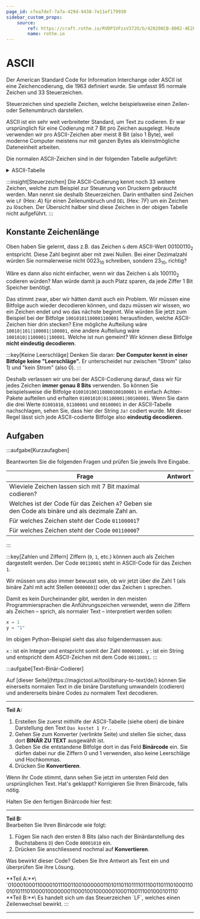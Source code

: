 ```yaml
---
page_id: cfea7de7-7a7a-429d-9438-7e11ef179930
sidebar_custom_props:
    source:
        ref: https://craft.rothe.io/RVDP1VFzxV372O/b/420200CB-8002-4E2F-AA92-2463350E077B/3.3-%E2%80%94-ASCII
        name: rothe.io
---
```


# ASCII

Der American Standard Code for Information Interchange oder ASCII ist eine Zeichencodierung, die 1963 definiert wurde. Sie umfasst 95 normale Zeichen und 33 Steuerzeichen.

Steuerzeichen sind spezielle Zeichen, welche beispielsweise einen Zeilen- oder Seitenumbruch darstellen.

ASCII ist ein sehr weit verbreiteter Standard, um Text zu codieren. Er war ursprünglich für eine Codierung mit 7 Bit pro Zeichen ausgelegt. Heute verwenden wir pro ASCII-Zeichen aber meist 8 Bit (also 1 Byte), weil moderne Computer meistens nur mit ganzen Bytes als kleinstmögliche Dateneinheit arbeiten.

Die normalen ASCII-Zeichen sind in der folgenden Tabelle aufgeführt:

<details>
<summary>ASCII-Tabelle</summary>
:::cards
| Zeichen | Binär | Hex |
|--------|--------|-----|
| ␣ | 00100000 | 20 |
| ! | 00100001 | 21 |
| " | 00100010 | 22 |
| # | 00100011 | 23 |
| $ | 00100100 | 24 |
| % | 00100101 | 25 |
| & | 00100110 | 26 |
| ' | 00100111 | 27 |
| ( | 00101000 | 28 |
| ) | 00101001 | 29 |
| * | 00101010 | 2A |
| + | 00101011 | 2B |
| , | 00101100 | 2C |
| - | 00101101 | 2D |
| . | 00101110 | 2E |
| / | 00101111 | 2F |
| 0 | 00110000 | 30 |
| 1 | 00110001 | 31 |
| 2 | 00110010 | 32 |
| 3 | 00110011 | 33 |
| 4 | 00110100 | 34 |
| 5 | 00110101 | 35 |
| 6 | 00110110 | 36 |
| 7 | 00110111 | 37 |
| 8 | 00111000 | 38 |
| 9 | 00111001 | 39 |
| : | 00111010 | 3A |
| ; | 00111011 | 3B |
| \< | 00111100 | 3C |
| = | 00111101 | 3D |
| > | 00111110 | 3E |
| ? | 00111111 | 3F |
::br
| Zeichen | Binär | Hex |
|--------|--------|-----|
| @ | 01000000 | 40 |
| A | 01000001 | 41 |
| B | 01000010 | 42 |
| C | 01000011 | 43 |
| D | 01000100 | 44 |
| E | 01000101 | 45 |
| F | 01000110 | 46 |
| G | 01000111 | 47 |
| H | 01001000 | 48 |
| I | 01001001 | 49 |
| J | 01001010 | 4A |
| K | 01001011 | 4B |
| L | 01001100 | 4C |
| M | 01001101 | 4D |
| N | 01001110 | 4E |
| O | 01001111 | 4F |
| P | 01010000 | 50 |
| Q | 01010001 | 51 |
| R | 01010010 | 52 |
| S | 01010011 | 53 |
| T | 01010100 | 54 |
| U | 01010101 | 55 |
| V | 01010110 | 56 |
| W | 01010111 | 57 |
| X | 01011000 | 58 |
| Y | 01011001 | 59 |
| Z | 01011010 | 5A |
| [ | 01011011 | 5B |
| \ | 01011100 | 5C |
| ] | 01011101 | 5D |
| ^ | 01011110 | 5E |
| _ | 01011111 | 5F |
::br
| Zeichen | Binär | Hex |
|--------|--------|-----|
| ` | 01100000 | 60 |
| a | 01100001 | 61 |
| b | 01100010 | 62 |
| c | 01100011 | 63 |
| d | 01100100 | 64 |
| e | 01100101 | 65 |
| f | 01100110 | 66 |
| g | 01100111 | 67 |
| h | 01101000 | 68 |
| i | 01101001 | 69 |
| j | 01101010 | 6A |
| k | 01101011 | 6B |
| l | 01101100 | 6C |
| m | 01101101 | 6D |
| n | 01101110 | 6E |
| o | 01101111 | 6F |
| p | 01110000 | 70 |
| q | 01110001 | 71 |
| r | 01110010 | 72 |
| s | 01110011 | 73 |
| t | 01110100 | 74 |
| u | 01110101 | 75 |
| v | 01110110 | 76 |
| w | 01110111 | 77 |
| x | 01111000 | 78 |
| y | 01111001 | 79 |
| z | 01111010 | 7A |
| \{ | 01111011 | 7B |
| \| | 01111100 | 7C |
| \} | 01111101 | 7D |
| ~ | 01111110 | 7E |
:::
</details>

:::insight[Steuerzeichen] Die ASCII-Codierung kennt noch 33 weitere Zeichen, welche zum Beispiel zur Steuerung von Druckern gebraucht werden. Man nennt sie deshalb Steuerzeichen. Darin enthalten sind Zeichen wie `LF` (Hex: $A$) für einen Zeilenumbruch und `DEL` (Hex: $7F$) um ein Zeichen zu löschen. Der Übersicht halber sind diese Zeichen in der obigen Tabelle nicht aufgeführt. :::

## Konstante Zeichenlänge

Oben haben Sie gelernt, dass z.B. das Zeichen `&` dem ASCII-Wert $00100110_2$ entspricht. Diese Zahl beginnt aber mit zwei Nullen. Bei einer Dezimalzahl würden Sie normalerweise nicht $0023_{10}$ schreiben, sondern $23_{10}$, richtig?

Wäre es dann also nicht einfacher, wenn wir das Zeichen `&` als $100110_2$ codieren würden? Man würde damit ja auch Platz sparen, da jede Ziffer 1 Bit Speicher benötigt.

Das stimmt zwar, aber wir hätten damit auch ein Problem. Wir müssen eine Bitfolge auch wieder decodieren können, und dazu müssen wir wissen, wo ein Zeichen endet und wo das nächste beginnt. Wie würden Sie jetzt zum Beispiel bei der Bitfolge `10010101100001100001` herausfinden, welche ASCII-Zeichen hier drin stecken? Eine mögliche Aufteilung wäre `10010|101|100001|100001`, eine andere Aufteilung wäre `1001010|1100001|100001`. Welche ist nun gemeint? Wir können diese Bitfolge **nicht eindeutig decodieren**.

:::key[Keine Leerschläge] Denken Sie daran: **Der Computer kennt in einer Bitfolge keine "Leerschläge".** Er unterscheidet nur zwischen "Strom" (also $1$) und "kein Strom" (also $0$). :::

Deshalb verlassen wir uns bei der ASCII-Codierung darauf, dass wir für jedes Zeichen **immer genau 8 Bits** verwenden. So können Sie beispielsweise die Bitfolge `010010100110000100100001` in einfach Achter-Pakete aufteilen und erhalten `01001010|01100001|00100001`. Wenn Sie dann die drei Werte `01001010`, `01100001` und `00100001` in der ASCII-Tabelle nachschlagen, sehen Sie, dass hier der String `Ja!` codiert wurde. Mit dieser Regel lässt sich jede ASCII-codierte Bitfolge also **eindeutig decodieren**.

## Aufgaben

:::aufgabe[Kurzaufagben]

<TaskState id="8760b2d3-66f5-487a-be90-e6552eb80b28" />

Beantworten Sie die folgenden Fragen und prüfen Sie jeweils Ihre Eingabe.

| Frage | Antwort |
| --- | --- |
| Wieviele Zeichen lassen sich mit 7 Bit maximal codieren? | <String id="c252d6b1-6315-4040-a19d-07a73354a9fb" solution="128" placeholder="Zahl eingeben" /> |
| Welches ist der Code für das Zeichen `A`? Geben sie den Code als binäre und als dezimale Zahl an. | <String id="ff714c34-347c-44fe-b3f0-54b773c65194" solution="01000001" label="Binärzahl" placeholder="Zahl eingeben" /><br/><String id="a379fd03-2246-4129-afb1-6c8a865bccce" solution="65" label="Dezimalzahl" placeholder="Zahl eingeben" /> |
| Für welches Zeichen steht der Code `01100001`? | <String id="62537e03-46d9-4469-82fe-2215c0de9849" solution="a" placeholder="Zeichen eigeben" /> |
| Für welches Zeichen steht der Code `00110000`? | <String id="fc46516e-0e28-483a-9e11-920fff20f667" solution="0" placeholder="Zeichen eigeben" /> |

:::

:::key[Zahlen und Ziffern] Ziffern (`0`, `1`, etc.) können auch als Zeichen dargestellt werden. Der Code `00110001` steht in ASCII-Code für das Zeichen `1`.

Wir müssen uns also immer bewusst sein, ob wir jetzt über die Zahl $1$ (als binäre Zahl mit acht Stellen `00000001`) oder das Zeichen `1` sprechen.

Damit es kein Durcheinander gibt, werden in den meisten Programmiersprachen die Anführungszeichen verwendet, wenn die Ziffern als Zeichen – sprich, als normaler Text – interpretiert werden sollen:

```py
x = 1
y = "1"
```

Im obigen Python-Beispiel sieht das also folgendermassen aus:

`x` : ist ein Integer und entspricht somit der Zahl `00000001`. `y` : ist ein String und entspricht dem ASCII-Zeichen mit dem Code `00110001`. :::

:::aufgabe[Text-Binär-Codierer]

<TaskState id="0d8ca6f9-843a-4ea8-b46b-e389bf3fc9dd" />
Auf [dieser Seite](https://magictool.ai/tool/binary-to-text/de/) können Sie einerseits normalen Text in die
binäre Darstellung umwandeln (codieren) und andererseits binäre Codes zu normalem Text decodieren.

---

**Teil A:**

1. Erstellen Sie zuerst mithilfe der ASCII-Tabelle (siehe oben) die binäre Darstellung den Text `Das kostet 1 Fr.`.
2. Gehen Sie zum Konverter (verlinkte Seite) und stellen Sie sicher, dass dort **BINÄR ZU TEXT** ausgewählt ist.
3. Geben Sie die entstandene Bitfolge dort in das Feld **Binärcode** ein. Sie dürfen dabei nur die Ziffern 0 und 1 verwenden, also keine Leerschläge und Hochkommas.
4. Drücken Sie **Konvertieren**.

Wenn Ihr Code stimmt, dann sehen Sie jetzt im untersten Feld den ursprünglichen Text. Hat's geklappt? Korrigieren Sie Ihren Binärcode, falls nötig.

Halten Sie den fertigen Binärcode hier fest:

<QuillV2 id="a2927eee-1bab-495a-a552-5fe41f2eeab1" />

---

**Teil B:**\
Bearbeiten Sie Ihren Binärcode wie folgt:

1. Fügen Sie nach den ersten 8 Bits (also nach der Binärdarstellung des Buchstabens `D`) den Code `00001010` ein.
2. Drücken Sie anschliessend nochmal auf **Konvertieren**.

Was bewirkt dieser Code? Geben Sie Ihre Antwort als Text ein und überprüfen Sie ihre Lösung.

<Solution id="ff279193-bdc8-4aa8-84d3-37b91626ca5a">
    **Teil A:**\
    `01000100011000010111001100100000011010110110111101110011011101000110010101110100001000000011000100100000010001100111001000101110`
    <br />
    **Teil B:**\ Es handelt sich um das Steuerzeichen `LF`, welches einen Zeilenwechsel bewirkt.
</Solution>
:::

---
